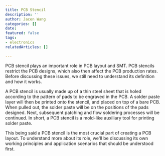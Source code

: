 ```yaml
---
title: PCB Stencil
description: ''
author: Jacen Wang
categories: []
date: 
featured: false
tags:
- electronics
relatedArticles: []

---
```

PCB stencil plays an important role in PCB layout and SMT. PCB stencils restrict the PCB designs, which also then affect the PCB production rates. Before discussing these issues, we still need to understand its definition and how it works.

A PCB stencil is usually made up of a thin steel sheet that is holed according to the pattern of pads to be engraved in the PCB. A solder paste layer will then be printed onto the stencil, and placed on top of a bare PCB. When pulled out, the solder paste will be on the positions of the pads designed. Next, subsequent patching and flow soldering processes will be continued. In short, a PCB stencil is a mold-like auxiliary tool for printing solder paste.

This being said a PCB stencil is the most crucial part of creating a PCB layout. To understand more about its role, we'll be discussing its own working principles and application scenarios that should be understood first.

    